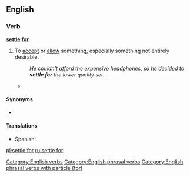 ==English==

===Verb===
'''[[settle]] [[for]]'''
# {{lb|en|idiomatic}} To [[accept]] or [[allow]] something, especially something not entirely desirable.
#: ''He couldn't afford the expensive headphones, so he decided to '''settle for''' the lower quality set.''
#* {{quote-journal
|date=June 4, 2011
|author=Phil McNulty
|title=England 2 - 2 Switzerland
|work=BBC
|url=http://news.bbc.co.uk/sport2/hi/football/13553428.stm
|page=
|passage=As the game entered three minutes of stoppage time, both sides almost snatched the win. Substitute Admir Mehmedi was inches away with Hart beaten and Stewart Downing, on for Walcott, shot weakly into the side-netting with the last kick of the game as England had to '''settle for''' a point.}}

====Synonyms====
* {{l|en|make do with}}

====Translations====
{{trans-top|To accept or allow something, especially something not entirely desirable.}}
{{trans-mid}}
* Spanish: {{t+|es|conformar}} {{qualifier|pronominal}}
{{trans-bottom}}

[[Category:English verbs]]
[[Category:English phrasal verbs]]
[[Category:English phrasal verbs with particle (for)]]

[[pl:settle for]]
[[ru:settle for]]